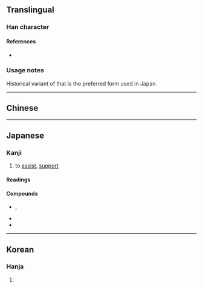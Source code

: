 {{also|帮|幫}}
{{character info}}
==Translingual==
{{Han simplified forms|幫|幇|帮}}

===Han character===
{{Han char|rn=50|rad=巾|as=09|sn=12|four=|canj=GILB,XGILB|ids=⿱封巾}}

====References====
* {{Han ref|kx=0334.250|dkj=08999|dj=0641.270|hdz=10746.070|uh=5E47|ud=24135}}

===Usage notes===
Historical variant of {{l|mul|幫}} that is the preferred form used in Japan.

----

==Chinese==
{{zh-see|幫|v}}

----

==Japanese==

===Kanji===
{{ja-kanji|grade=|rs=巾09|kyu=幫}} <!-- No kyūjitai form listed in official Jōyō Kanji list -->

# to [[assist]], [[support]]

====Readings====
{{ja-readings
|goon=ほう
|kanon=ほう
|kun=たす-ける
}}

====Compounds====
* {{ja-r|幇間|たいこもち}}, {{ja-r|幇間|ほうかん}}
* {{ja-r|幇助|ほうじょ}}
* {{ja-r|自殺幇助|じさつほうじょ}}

----

==Korean==

===Hanja===
{{ko-hanja|hangeul=방|rv=bang|mr=pang}}

# {{rfdef|ko|sort=巾09}}